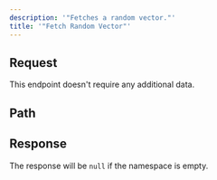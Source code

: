 ```yaml
---
description: '"Fetches a random vector."'
title: '"Fetch Random Vector"'
---
```

## Request
This endpoint doesn't require any additional data.
## Path
## Response
The response will be `null` if the namespace is empty.